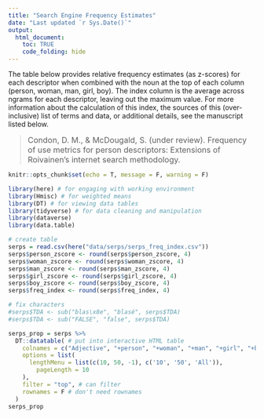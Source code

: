 ```yaml
---
title: "Search Engine Frequency Estimates"
date: "Last updated `r Sys.Date()`"
output: 
  html_document:
    toc: TRUE
    code_folding: hide
---
```


The table below provides relative frequency estimates (as z-scores) for each descriptor when combined with the noun at the top of each column (person, woman, man, girl, boy). The index column is the average across ngrams for each descriptor, leaving out the maximum value. For more information about the calculation of this index, the sources of this (over-inclusive) list of terms and data, or additional details, see the manuscript listed below.

> <font size="3">Condon, D. M., & McDougald, S. (under review). Frequency of use metrics for person descriptors: Extensions of Roivainen's internet search methodology.</font>

```r
knitr::opts_chunk$set(echo = T, message = F, warning = F)
```

```r
library(here) # for engaging with working environment
library(Hmisc) # for weighted means
library(DT) # for viewing data tables
library(tidyverse) # for data cleaning and manipulation
library(dataverse)
library(data.table)
```

```r
# create table 
serps = read.csv(here("data/serps/serps_freq_index.csv"))
serps$person_zscore <- round(serps$person_zscore, 4)
serps$woman_zscore <- round(serps$woman_zscore, 4)
serps$man_zscore <- round(serps$man_zscore, 4)
serps$girl_zscore <- round(serps$girl_zscore, 4)
serps$boy_zscore <- round(serps$boy_zscore, 4)
serps$freq_index <- round(serps$freq_index, 4)

# fix characters
#serps$TDA <- sub("blas\x8e", "blasé", serps$TDA)
#serps$TDA <- sub("FALSE", "false", serps$TDA)

serps_prop = serps %>%
  DT::datatable( # put into interactive HTML table
    colnames = c("Adjective", "+person", "+woman", "+man", "+girl", "+boy", "index"), #colnames
    options = list(
      lengthMenu = list(c(10, 50, -1), c('10', '50', 'All')),
        pageLength = 10
    ),
    filter = "top", # can filter
    rownames = F # don't need rownames
  )
serps_prop
```



